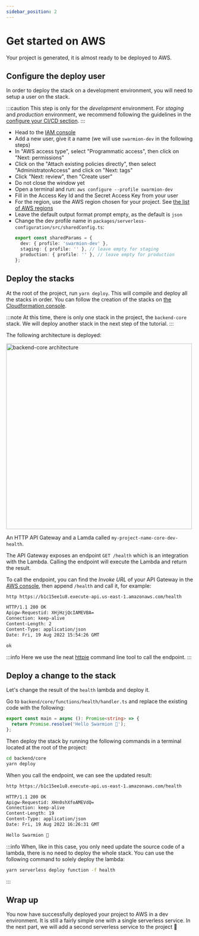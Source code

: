 ```yaml
---
sidebar_position: 2
---
```


# Get started on AWS

Your project is generated, it is almost ready to be deployed to AWS.

## Configure the deploy user

In order to deploy the stack on a development environment, you will need to setup a user on the stack.

:::caution
This step is only for the _development_ environment. For _staging_ and _production_ environment,
we recommend following the guidelines in the [configure your CI/CD section](../how-to-guides/configure-ci-cd).
:::

- Head to the [IAM console](https://console.aws.amazon.com/iamv2/home?#/users)
- Add a new user, give it a name (we will use `swarmion-dev` in the following steps)
- In "AWS access type", select "Programmatic access", then click on "Next: permissions"
- Click on the "Attach existing policies directly", then select "AdministratorAccess" and click on "Next: tags"
- Click "Next: review", then "Create user"
- Do not close the window yet
- Open a terminal and run: `aws configure --profile swarmion-dev`
- Fill in the Access Key Id and the Secret Access Key from your user
- For the region, use the AWS region chosen for your project. See [the list of AWS regions](https://aws.amazon.com/about-aws/global-infrastructure/regions_az/)
- Leave the default output format prompt empty, as the default is `json`
- Change the dev profile name in `packages/serverless-configuration/src/sharedConfig.ts`:
  ```typescript
  export const sharedParams = {
    dev: { profile: 'swarmion-dev' },
    staging: { profile: '' }, // leave empty for staging
    production: { profile: '' }, // leave empty for production
  };
  ```

## Deploy the stacks

At the root of the project, run `yarn deploy`. This will compile and deploy all the stacks in order.
You can follow the creation of the stacks on [the Cloudformation console](https://console.aws.amazon.com/cloudformation/home).

:::note
At this time, there is only one stack in the project, the `backend-core` stack. We will deploy another stack in the next step of the tutorial.
:::

The following architecture is deployed:


<div
  style={{
    width: '100%',
    display: 'flex',
    'justify-content': 'center',
    'margin-bottom': 'var(--ifm-leading)',
  }}
>
  <img
    src={backendCoreArchitecture}
    alt="backend-core architecture"
    width="500px"
  />
</div>

An HTTP API Gateway and a Lamda called `my-project-name-core-dev-health`.

The API Gateway exposes an endpoint `GET /health` which is an integration with the Lambda. Calling the endpoint will execute the Lambda and return the result.

To call the endpoint, you can find the _Invoke URL_ of your API Gateway in the [AWS console](https://us-east-1.console.aws.amazon.com/apigateway/main/apis?region=us-east-1), then append `/health` and call it, for example:

```bash
http https://b1c15ee1u8.execute-api.us-east-1.amazonaws.com/health

HTTP/1.1 200 OK
Apigw-Requestid: XHjHzjQcIAMEVBA=
Connection: keep-alive
Content-Length: 2
Content-Type: application/json
Date: Fri, 19 Aug 2022 15:54:26 GMT

ok
```

:::info
Here we use the neat [httpie](https://httpie.org) command line tool to call the endpoint.
:::

## Deploy a change to the stack

Let's change the result of the `health` lambda and deploy it.

Go to `backend/core/functions/health/handler.ts` and replace the existing code with the following:

```typescript
export const main = async (): Promise<string> => {
  return Promise.resolve('Hello Swarmion 🐝');
};
```

Then deploy the stack by running the following commands in a terminal located at the root of the project:

```bash
cd backend/core
yarn deploy
```

When you call the endpoint, we can see the updated result:

```bash
http https://b1c15ee1u8.execute-api.us-east-1.amazonaws.com/health

HTTP/1.1 200 OK
Apigw-Requestid: XHn0shXfoAMEVdQ=
Connection: keep-alive
Content-Length: 19
Content-Type: application/json
Date: Fri, 19 Aug 2022 16:26:31 GMT

Hello Swarmion 🐝
```

:::info
When, like in this case, you only need update the source code of a lambda, there is no need to deploy the whole stack. You can use the following command to solely deploy the lambda:

```bash
yarn serverless deploy function -f health
```

:::

## Wrap up

You now have successfully deployed your project to AWS in a dev environment. It is still a fairly simple one with a single serverless service. In the next part, we will add a second serverless service to the project 🚀
